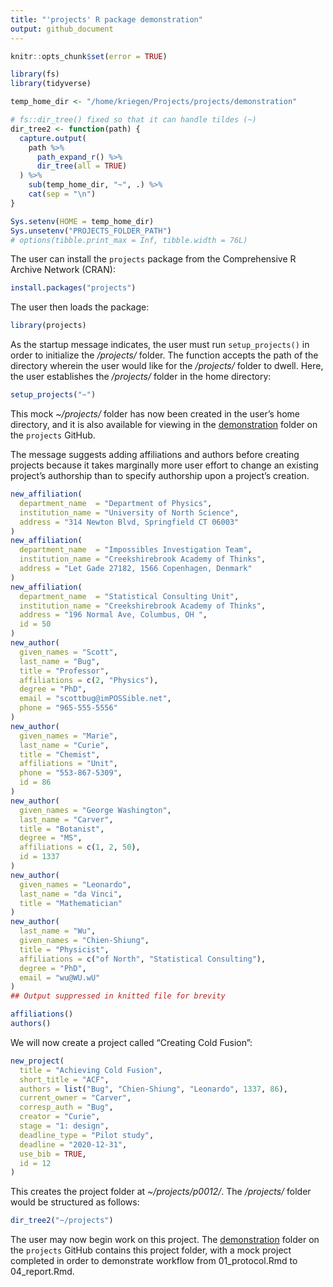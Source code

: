 ```yaml
---
title: "'projects' R package demonstration"
output: github_document
---
```


```r
knitr::opts_chunk$set(error = TRUE)
```

```r
library(fs)
library(tidyverse)

temp_home_dir <- "/home/kriegen/Projects/projects/demonstration"

# fs::dir_tree() fixed so that it can handle tildes (~)
dir_tree2 <- function(path) {
  capture.output(
    path %>%
      path_expand_r() %>%
      dir_tree(all = TRUE)
  ) %>% 
    sub(temp_home_dir, "~", .) %>%
    cat(sep = "\n")
}

Sys.setenv(HOME = temp_home_dir)
Sys.unsetenv("PROJECTS_FOLDER_PATH")
# options(tibble.print_max = Inf, tibble.width = 76L)
```

The user can install the `projects` package from the Comprehensive R Archive Network (CRAN):

```r
install.packages("projects")
```

The user then loads the package:

```r
library(projects)
```

As the startup message indicates, the user must run `setup_projects()` in order to initialize the */projects/* folder. The function accepts the path of the directory wherein the user would like for the */projects/* folder to dwell. Here, the user establishes the */projects/* folder in the home directory:

```r
setup_projects("~")
```

This mock *~/projects/* folder has now been created in the user's home directory, and it is also available for viewing in the [demonstration](https://github.com/NikKrieger/projects/tree/master/demonstration) folder on the `projects` GitHub.

The message suggests adding affiliations and authors before creating projects because it takes marginally more user effort to change an existing project's authorship than to specify authorship upon a project's creation.

```r
new_affiliation(
  department_name  = "Department of Physics",
  institution_name = "University of North Science",
  address = "314 Newton Blvd, Springfield CT 06003"
)
new_affiliation(
  department_name  = "Impossibles Investigation Team",
  institution_name = "Creekshirebrook Academy of Thinks",
  address = "Let Gade 27182, 1566 Copenhagen, Denmark"
)
new_affiliation(
  department_name  = "Statistical Consulting Unit",
  institution_name = "Creekshirebrook Academy of Thinks",
  address = "196 Normal Ave, Columbus, OH ",
  id = 50
)
new_author(
  given_names = "Scott",
  last_name = "Bug",
  title = "Professor",
  affiliations = c(2, "Physics"),
  degree = "PhD",
  email = "scottbug@imPOSSible.net",
  phone = "965-555-5556"
)
new_author(
  given_names = "Marie",
  last_name = "Curie",
  title = "Chemist",
  affiliations = "Unit",
  phone = "553-867-5309",
  id = 86
)
new_author(
  given_names = "George Washington",
  last_name = "Carver",
  title = "Botanist",
  degree = "MS",
  affiliations = c(1, 2, 50),
  id = 1337
)
new_author(
  given_names = "Leonardo",
  last_name = "da Vinci",
  title = "Mathematician"
)
new_author(
  last_name = "Wu",
  given_names = "Chien-Shiung",
  title = "Physicist",
  affiliations = c("of North", "Statistical Consulting"),
  degree = "PhD",
  email = "wu@WU.wU"
)
## Output suppressed in knitted file for brevity
```

```r
affiliations()
authors()
```

We will now create a project called "Creating Cold Fusion":

```r
new_project(
  title = "Achieving Cold Fusion",
  short_title = "ACF",
  authors = list("Bug", "Chien-Shiung", "Leonardo", 1337, 86),
  current_owner = "Carver",
  corresp_auth = "Bug",
  creator = "Curie",
  stage = "1: design",
  deadline_type = "Pilot study",
  deadline = "2020-12-31",
  use_bib = TRUE,
  id = 12
)
```

This creates the project folder at *~/projects/p0012/*. The */projects/* folder would be structured as follows:

```r
dir_tree2("~/projects")
```

The user may now begin work on this project. The [demonstration](https://github.com/NikKrieger/projects/tree/master/demonstration) folder on the `projects` GitHub contains this project folder, with a mock project completed in order to demonstrate workflow from 01_protocol.Rmd to 04_report.Rmd.
